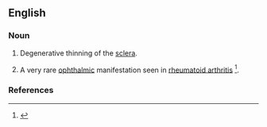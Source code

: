 ==English==

===Noun===
{{en-noun|-|s}}

# {{medicine}} Degenerative thinning of the [[sclera]].
# {{medicine}} A very rare [[ophthalmic]] manifestation seen in [[rheumatoid arthritis]] <ref>{{cite journal |author= Wu CC, Yu HC, Yen JH, Tsai WC, Liu HW.|title=Rare extra-articular manifestation of rheumatoid arthritis: scleromalacia perforans.|journal= Kaohsiung J Med Sci|volume= 21|issue=5|pages=233-235|year=2005|pmid=15960070|}}</ref>.

===References===
<references />